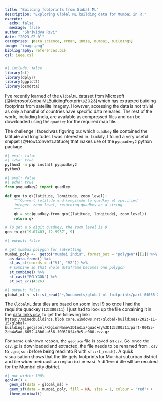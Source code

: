 ```yaml
---
title: "Building footprints from Global ML"
description: "Exploring Global ML building data for Mumbai in R."
execute:
  echo: false
  message: false
author: "Shrividya Ravi"
date: "2023-02-01"
categories: [data science, urban, india, mumbai, buildings]
image: "image.png"
bibliography: references.bib
csl: ieee.csl
---
```


```r
#| include: false
library(sf)
library(dplyr)
library(ggplot2)
library(osmdata)
```

I've recently learned of the `GlobalML` dataset from Microsoft [@MicrosoftGlobalMLBuildingFootprints2023] which has extracted building footprints from satellite imagery. However, accessing the data is not trivial as only a handful of countries have specific data releases. The rest of the world, including India, are available as compressed files and can be downloaded using the `quadkey` for the required map tile.

The challenge I faced was figuring out which `quadkey` tile contained the latitude and longitudes I was interested in. Luckily, I found a very useful snippet [@HowConvertLatitude] that makes use of the `pyquadkey2` python package.

```bash
#| eval: false
#| echo: true
python3 -m pip install pyquadkey2
python3
```

```python
#| eval: false
#| echo: true
from pyquadkey2 import quadkey

def geo_to_qk(latitude, longitude, zoom_level):
    """Convert latitude and longitude to quadkey at specified
    integer  zoom level, returning quadkey as a string
    """
    qk = str(quadkey.from_geo((latitude, longitude), zoom_level))
    return qk

# To get a 9 digit quadkey, the zoom level is 9
geo_to_qk(19.07403, 72.99571, 9)
```

```r
#| output: false

# get mumbai polygon for subsetting
mumbai_poly <-  getbb("mumbai india", format_out = "polygon")[[1]] %>% 
  as.data.frame() %>%
  st_as_sf(coords = c("V1", "V2")) %>% 
  # Combine so that whole dataframe becomes one polygon
  st_combine() %>% 
  st_cast("POLYGON") %>% 
  st_set_crs(4326) 
```

```r
#| output: false
global_ml <- sf::st_read("~/Documents/global-ml-footprints/part-00055-2cb4a5ad-6652-48b0-a336-f09518f4c9e5.c000.geojson")
```

The `GlobalML` data tiles are based on zoom level 9 so once I had the requisite quadkey (`123300311`), I just had to look up the file containing it in the [data links csv](https://minedbuildings.blob.core.windows.net/global-buildings/dataset-links.csv), to get the following link: `https://minedbuildings.blob.core.windows.net/global-buildings/2022-11-15/global-buildings.geojsonl/RegionName%3DIndia/quadkey%3D123300311/part-00055-2cb4a5ad-6652-48b0-a336-f09518f4c9e5.c000.csv.gz`

For some unknown reason, the `geojson` file is saved as `csv`. So, once the `csv.gz` is downloaded and extracted, the file needs to be renamed from `.csv` to `.geojson` before being read into R with `sf::st_read()`. A quick visualisation shows that the tile gets footprints for Mumbai suburban district and the wider metropolitan region to the east. A different tile will be required for the Mumbai city district.

```r
#| out-width: 100%
ggplot() + 
  geom_sf(data = global_ml) + 
  geom_sf(data = mumbai_poly, fill = NA, size = 1, colour = "red") + 
  theme_minimal()
```
